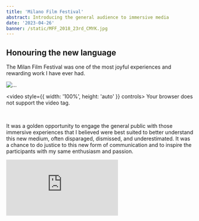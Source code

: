 ```yaml
---
title: 'Milano Film Festival'
abstract: Introducing the general audience to immersive media
date: '2023-04-26'
banner: /static/MFF_2018_23rd_CMYK.jpg
---
```

## Honouring the new language


The Milan Film Festival was one of the most joyful experiences and rewarding work I have ever had.

![...](/static/MFF_BASE.jpg)

<video style={{ width: '100%', height: 'auto' }} controls>
  <source src="/static/notfound.mp4" type="video/mp4" />
  Your browser does not support the video tag.
</video>

<br />

It was a golden opportunity to engage the general public with those immersive experiences that I believed were best suited to better understand this new medium, often disparaged, dismissed, and underestimated. It was a chance to do justice to this new form of communication and to inspire the participants with my same enthusiasm and passion.



<div style={{ position: 'relative', paddingBottom: '56.25%', height: '0' }}>
  <iframe
    src="https://drive.google.com/file/d/1eTDdKYOWhaAzozg1jMlwSTLcjCZqVVEs/preview"
    title="MFF_ImmersiveSection_Timelapse"
    frameBorder="0"
    allow="accelerometer; autoplay; clipboard-write; encrypted-media; gyroscope; picture-in-picture"
    allowFullScreen
    style={{ position: 'absolute', top: '0', left: '0', width: '100%', height: '100%' }}
  />
</div>

I am still grateful today for the trust that the MFF president placed in me at just 24 years old; it was an honor to be entrusted with the leadership and responsibility of conceptualizing and realizing the immersive section of the MFF, taking care of every aspect.
From the selection of the experiences to their fruition inside themed scenographies.
From the press conference to the relationships with sponsors and partners.
From the ticketing system and managing the flow of people (the famous bottleneck resulting from the limited number of headsets and space) to creating marketing content to tell the story of the event.

![...](/static/MFF_VRTheatre.jpg)


The most pleasant and memorable moments were undoubtedly the exchanges I had with the participants of the section, listening to their feelings and gaining insights for improvement. Many surprised faces, laughter, and a few tears of emotion.
![...](/static/MFF_FandP.jpg)


With all the work and commitment we put into it, I also wanted to find a way to quantify and evaluate our performance in a pseudo-scientific manner, so I prepared a questionnaire to give to the participants after their visit. It was a way to evaluate ourselves and to have data to present to potential sponsors the following year for another edition.

- 1000+ Tickets sold in three days
- 16 International Experiences 
- 4 Themed Rooms
- VR Theatre for 10 people at the time remotely controlled and synched using ShowtimeVR
- 30+ newspapers covering the MFF immersive section
- 95% of visitors are intersted in atteding the next edition
- Average visitor rating: 4.2 out of 5 ★★★★

<br />
<br />

<div style={{ paddingTop: '20px', paddingBottom: '20px', textAlign: 'center' }}>
  <a
    href="/static/magazineMFF_UR.pdf"
    target="_blank"
    rel="noopener noreferrer"
    style={{
      textDecoration: 'none',
      position: 'relative',
      transition: 'color 0.3s, textDecoration 0.3s',
      display: 'inline-block',
      color: 'black',
    }}
    onMouseOver={(e) => { e.target.style.textDecoration = 'underline'; }}
    onMouseOut={(e) => { e.target.style.textDecoration = 'none'; }}
  >
    View Magazine - Ultra Reality
  </a>
</div>


![...](/static/MFF_SolitaryRoom.jpg)
![...](/static/MFF_TalesofWeddingRings.jpg)
